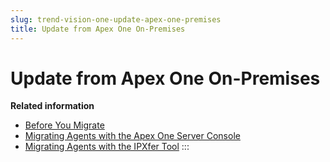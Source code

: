 ```yaml
---
slug: trend-vision-one-update-apex-one-premises
title: Update from Apex One On-Premises
---
```

# Update from Apex One On-Premises

**Related information**

- [Before You Migrate](before-you-migrate.md "Review your current environment and the requirements needed to ensure a successful migration.")
- [Migrating Agents with the Apex One Server Console](migrate-agents-apex-one-server.md "Use the Apex One server console to move agents to Trend Vision One Standard Endpoint Protection.")
- [Migrating Agents with the IPXfer Tool](migrating-agents-ipxfer-tool.md "Use the IPXfer tool to move agents to Trend Vision One Standard Endpoint Protection.")
:::
